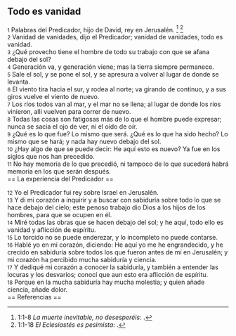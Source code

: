 == Todo es vanidad ==

{{anchor|1}} <small>1</small> Palabras del Predicador, hijo de David, rey en Jerusalén. <ref>1:1-8 ''La muerte inevitable, no desesperéis'': {{lib|LU|102|0|1}}.</ref> <ref>1:1-18 ''El Eclesiastés es pesimista'': {{lib|LU|97|8|2}}.</ref><br>
{{anchor|2}} <small>2</small> Vanidad de vanidades, dijo el Predicador; vanidad de vanidades, todo es vanidad.<br>
{{anchor|3}} <small>3</small> ¿Qué provecho tiene el hombre de todo su trabajo con que se afana debajo del sol?<br>
{{anchor|4}} <small>4</small> Generación va, y generación viene; mas la tierra siempre permanece.<br>
{{anchor|5}} <small>5</small> Sale el sol, y se pone el sol, y se apresura a volver al lugar de donde se levanta.<br>
{{anchor|6}} <small>6</small> El viento tira hacia el sur, y rodea al norte; va girando de continuo, y a sus giros vuelve el viento de nuevo.<br>
{{anchor|7}} <small>7</small> Los ríos todos van al mar, y el mar no se llena; al lugar de donde los ríos vinieron, allí vuelven para correr de nuevo.<br>
{{anchor|8}} <small>8</small> Todas las cosas son fatigosas más de lo que el hombre puede expresar; nunca se sacia el ojo de ver, ni el oído de oír.<br>
{{anchor|9}} <small>9</small> ¿Qué es lo que fue? Lo mismo que será. ¿Qué es lo que ha sido hecho? Lo mismo que se hará; y nada hay nuevo debajo del sol.<br>
{{anchor|10}} <small>10</small> ¿Hay algo de que se puede decir: He aquí esto es nuevo? Ya fue en los siglos que nos han precedido.<br>
{{anchor|11}} <small>11</small> No hay memoria de lo que precedió, ni tampoco de lo que sucederá habrá memoria en los que serán después.<br>
== La experiencia del Predicador ==

{{anchor|12}} <small>12</small> Yo el Predicador fui rey sobre Israel en Jerusalén.<br>
{{anchor|13}} <small>13</small> Y di mi corazón a inquirir y a buscar con sabiduría sobre todo lo que se hace debajo del cielo; este penoso trabajo dio Dios a los hijos de los hombres, para que se ocupen en él.<br>
{{anchor|14}} <small>14</small> Miré todas las obras que se hacen debajo del sol; y he aquí, todo ello es vanidad y aflicción de espíritu.<br>
{{anchor|15}} <small>15</small> Lo torcido no se puede enderezar, y lo incompleto no puede contarse.<br>
{{anchor|16}} <small>16</small> Hablé yo en mi corazón, diciendo: He aquí yo me he engrandecido, y he crecido en sabiduría sobre todos los que fueron antes de mí en Jerusalén; y mi corazón ha percibido mucha sabiduría y ciencia.<br>
{{anchor|17}} <small>17</small> Y dediqué mi corazón a conocer la sabiduría, y también a entender las locuras y los desvaríos; conocí que aun esto era aflicción de espíritu.<br>
{{anchor|18}} <small>18</small> Porque en la mucha sabiduría hay mucha molestia; y quien añade ciencia, añade dolor.<br>
== Referencias ==

<references />
